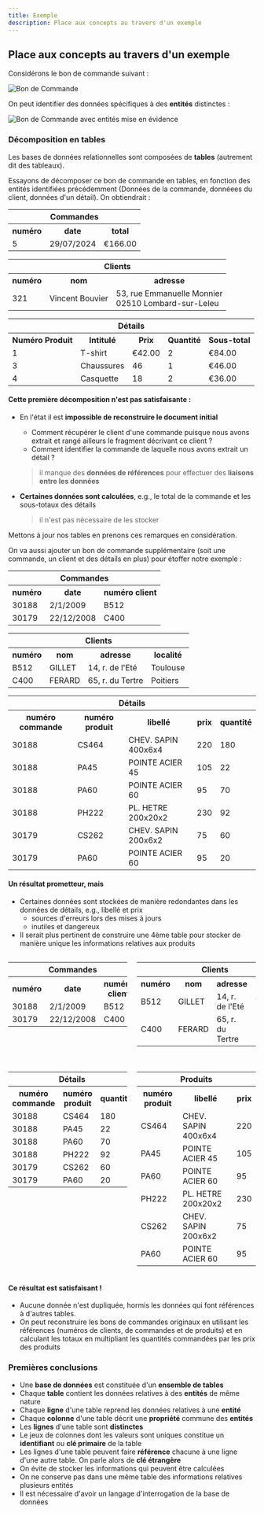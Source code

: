 ```yaml
---
title: Exemple
description: Place aux concepts au travers d'un exemple
---
```



<Slide>

## Place aux concepts au travers d'un exemple

</Slide>
<Slide>

Considérons le bon de commande suivant :

<Image src={BonDeCommande} alt="Bon de Commande" />

</Slide>
<Slide>

On peut identifier des données spécifiques à des **entités** distinctes :

<Image
  src={BonDeCommande2}
  alt="Bon de Commande avec entités mise en évidence"
/>

</Slide>
<Slide>

### Décomposition en tables

Les bases de données relationnelles sont composées de **tables** (autrement dit des tableaux).

Essayons de décomposer ce bon de commande en tables, en fonction des entités identifiées précédemment (Données de la commande, donnéees du client, données d'un détail).
On obtiendrait :

</Slide>
<Slide>

<table>
  <tr>
    <th colspan="3">Commandes</th>
  </tr>
  <tr>
    <th>numéro</th>
    <th>date</th>
    <th>total</th>
  </tr>
  <tr>
    <td>5</td>
    <td>29/07/2024</td>
    <td>€166.00</td>
  </tr>
</table>

<table>
  <tr>
    <th colspan="3">Clients</th>
  </tr>
  <tr>
    <th>numéro</th>
    <th>nom</th>
    <th>adresse</th>
  </tr>
  <tr>
    <td>321</td>
    <td>Vincent Bouvier</td>
    <td>
      53, rue Emmanuelle Monnier
      <br />
      02510 Lombard-sur-Leleu
    </td>
  </tr>
</table>

<table>
  <tr>
    <th colspan="5">Détails</th>
  </tr>
  <tr>
    <th>Numéro Produit</th>
    <th>Intitulé</th>
    <th>Prix</th>
    <th>Quantité</th>
    <th>Sous-total</th>
  </tr>
  <tr>
    <td>1</td>
    <td>T-shirt</td>
    <td>€42.00</td>
    <td>2</td>
    <td>€84.00</td>
  </tr>
  <tr>
    <td>3</td>
    <td>Chaussures</td>
    <td>46</td>
    <td>1</td>
    <td>€46.00</td>
  </tr>
  <tr>
    <td>4</td>
    <td>Casquette</td>
    <td>18</td>
    <td>2</td>
    <td>€36.00</td>
  </tr>
</table>

</Slide>
<Slide>

#### Cette première décomposition n'est pas satisfaisante :

</Slide>
<Slide>

- En l'état il est **impossible de reconstruire le document initial**
  - Comment récupérer le client d'une commande puisque nous avons extrait et rangé ailleurs le fragment décrivant ce client ?
  - Comment identifier la commande de laquelle nous avons extrait un détail ?
  > il manque des **données de références** pour effectuer des **liaisons entre les données**

- **Certaines données sont calculées**, e.g., le total de la commande et les sous-totaux des détails
  > il n'est pas nécessaire de les stocker

</Slide>
<Slide>

Mettons à jour nos tables en prenons ces remarques en considération.

On va aussi ajouter un bon de commande supplémentaire (soit une commande, un client et des détails en plus) pour étoffer notre exemple :

</Slide>
<Slide>

<table>
  <tr>
    <th colspan="3">Commandes</th>
  </tr>
  <tr>
    <th>numéro</th>
    <th>date</th>
    <th>numéro client</th>
  </tr>
  <tr>
    <td>30188</td>
    <td>2/1/2009</td>
    <td>B512</td>
  </tr>
  <tr>
    <td>30179</td>
    <td>22/12/2008</td>
    <td>C400</td>
  </tr>
</table>

<table>
  <tr>
    <th colspan="4">Clients</th>
  </tr>
  <tr>
    <th>numéro</th>
    <th>nom</th>
    <th>adresse</th>
    <th>localité</th>
  </tr>
  <tr>
    <td>B512</td>
    <td>GILLET</td>
    <td>14, r. de l'Eté</td>
    <td>Toulouse</td>
  </tr>
  <tr>
    <td>C400</td>
    <td>FERARD</td>
    <td>65, r. du Tertre</td>
    <td>Poitiers</td>
  </tr>
</table>

<table>
  <tr>
    <th colspan="5">Détails</th>
  </tr>
  <tr>
    <th>numéro commande</th>
    <th>numéro produit</th>
    <th>libellé</th>
    <th>prix</th>
    <th>quantité</th>
  </tr>
  <tr>
    <td>30188</td>
    <td>CS464</td>
    <td>CHEV. SAPIN 400x6x4</td>
    <td>220</td>
    <td>180</td>
  </tr>
  <tr>
    <td>30188</td>
    <td>PA45</td>
    <td>POINTE ACIER 45</td>
    <td>105</td>
    <td>22</td>
  </tr>
  <tr>
    <td>30188</td>
    <td>PA60</td>
    <td>POINTE ACIER 60</td>
    <td>95</td>
    <td>70</td>
  </tr>
  <tr>
    <td>30188</td>
    <td>PH222</td>
    <td>PL. HETRE 200x20x2</td>
    <td>230</td>
    <td>92</td>
  </tr>
  <tr>
    <td>30179</td>
    <td>CS262</td>
    <td>CHEV. SAPIN 200x6x2</td>
    <td>75</td>
    <td>60</td>
  </tr>
  <tr>
    <td>30179</td>
    <td>PA60</td>
    <td>POINTE ACIER 60</td>
    <td>95</td>
    <td>20</td>
  </tr>
</table>

</Slide>
<Slide>

#### Un résultat prometteur, mais

- Certaines données sont stockées de manière redondantes dans les données de détails, e.g., libellé et prix
  - sources d'erreurs lors des mises à jours
  - inutiles et dangereux
- Il serait plus pertinent de construire une 4ème table pour stocker de manière unique les informations relatives aux produits

</Slide>
<Slide>

<div style="display: grid;grid-template-columns: auto auto;gap:20px;">

<table>
  <tr>
    <th colspan="3">Commandes</th>
  </tr>
  <tr>
    <th>numéro</th>
    <th>date</th>
    <th>numéro client</th>
  </tr>
  <tr>
    <td>30188</td>
    <td>2/1/2009</td>
    <td>B512</td>
  </tr>
  <tr>
    <td>30179</td>
    <td>22/12/2008</td>
    <td>C400</td>
  </tr>
</table>

<table>
  <tr>
    <th colspan="4">Clients</th>
  </tr>
  <tr>
    <th>numéro</th>
    <th>nom</th>
    <th>adresse</th>
    <th>localité</th>
  </tr>
  <tr>
    <td>B512</td>
    <td>GILLET</td>
    <td>14, r. de l'Eté</td>
    <td>Toulouse</td>
  </tr>
  <tr>
    <td>C400</td>
    <td>FERARD</td>
    <td>65, r. du Tertre</td>
    <td>Poitiers</td>
  </tr>
</table>

<table>
  <tr>
    <th colspan="5">Détails</th>
  </tr>
  <tr>
    <th>numéro commande</th>
    <th>numéro produit</th>
    <th>quantité</th>
  </tr>
  <tr>
    <td>30188</td>
    <td>CS464</td>
    <td>180</td>
  </tr>
  <tr>
    <td>30188</td>
    <td>PA45</td>
    <td>22</td>
  </tr>
  <tr>
    <td>30188</td>
    <td>PA60</td>
    <td>70</td>
  </tr>
  <tr>
    <td>30188</td>
    <td>PH222</td>
    <td>92</td>
  </tr>
  <tr>
    <td>30179</td>
    <td>CS262</td>
    <td>60</td>
  </tr>
  <tr>
    <td>30179</td>
    <td>PA60</td>
    <td>20</td>
  </tr>
</table>

<table>
  <tr>
    <th colspan="5">Produits</th>
  </tr>
  <tr>
    <th>numéro produit</th>
    <th>libellé</th>
    <th>prix</th>
  </tr>
  <tr>
    <td>CS464</td>
    <td>CHEV. SAPIN 400x6x4</td>
    <td>220</td>
  </tr>
  <tr>
    <td>PA45</td>
    <td>POINTE ACIER 45</td>
    <td>105</td>
  </tr>
  <tr>
    <td>PA60</td>
    <td>POINTE ACIER 60</td>
    <td>95</td>
  </tr>
  <tr>
    <td>PH222</td>
    <td>PL. HETRE 200x20x2</td>
    <td>230</td>
  </tr>
  <tr>
    <td>CS262</td>
    <td>CHEV. SAPIN 200x6x2</td>
    <td>75</td>
  </tr>
  <tr>
    <td>PA60</td>
    <td>POINTE ACIER 60</td>
    <td>95</td>
  </tr>
</table>

</div>

</Slide>
<Slide>

#### Ce résultat est satisfaisant !

- Aucune donnée n'est dupliquée, hormis les données qui font références à d'autres tables.
- On peut reconstruire les bons de commandes originaux en utilisant les références (numéros de clients, de commandes et de produits) et en calculant les totaux en multipliant les quantités commandées par les prix des produits

</Slide>
<Slide>

### Premières conclusions

- Une **base de données** est constituée d'un **ensemble de tables**
- Chaque **table** contient les données relatives à des **entités** de même nature
- Chaque **ligne** d'une table reprend les données relatives à une **entité**
- Chaque **colonne** d'une table décrit une **propriété** commune des **entités**
- Les **lignes** d'une table sont **distinctes**
- Le jeux de colonnes dont les valeurs sont uniques constitue un **identifiant** ou **clé primaire** de la table
- Les lignes d'une table peuvent faire **référence** chacune à une ligne d'une autre table. On parle alors de **clé étrangère**
- On évite de stocker les informations qui peuvent être calculées
- On ne conserve pas dans une même table des informations relatives plusieurs entités
- Il est nécessaire d'avoir un langage d'interrogation de la base de données

</Slide>
